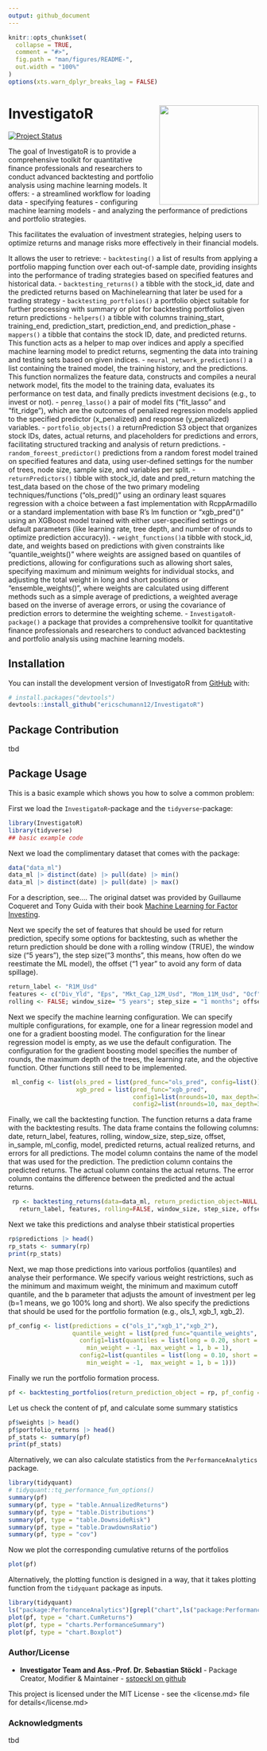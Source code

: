 ```yaml
---
output: github_document
---
```


<!-- README.md is generated from README.Rmd. Please edit that file -->

```r
knitr::opts_chunk$set(
  collapse = TRUE,
  comment = "#>",
  fig.path = "man/figures/README-",
  out.width = "100%"
)
options(xts.warn_dplyr_breaks_lag = FALSE)
```

# InvestigatoR  <a href='https://github.com/ericschumann12/InvestigatoR'><img src='man/Investigator.png' align="right" height="139" style="float:right; height:200px;"/></a>

<!-- badges: start -->

  [![Project Status](https://www.repostatus.org/badges/latest/active.svg)](https://www.repostatus.org/#active)
  
<!-- badges: end -->

The goal of InvestigatoR is to provide a comprehensive toolkit for quantitative finance professionals and researchers to conduct advanced backtesting and portfolio analysis using machine learning models. It offers:
- a streamlined workflow for loading data
- specifying features
- configuring machine learning models
- and analyzing the performance of predictions and portfolio strategies. 

This facilitates the evaluation of investment strategies, helping users to optimize returns and manage risks more effectively in their financial models.

It allows the user to retrieve:
- `backtesting()` a list of results from applying a portfolio mapping function over each out-of-sample date, providing insights into the performance of trading strategies based on specified features and historical data.
- `backtesting_returns()` a tibble with the stock_id, date and the predicted returns based on Machinelearning that later be used for a trading strategy
- `backtesting_portfolios()` a portfolio object suitable for further processing with summary or plot for backtesting portfolios given return predictions
- `helpers()` a tibble with columns training_start, training_end, prediction_start, prediction_end, and prediction_phase
- `mappers()` a tibble that contains the stock ID, date, and predicted returns. This function acts as a helper to map over indices and apply a specified machine learning model to predict returns, segmenting the data into training and testing sets based on given indices.
- `neural_network_predictions()` a list containing the trained model, the training history, and the predictions. This function normalizes the feature data, constructs and compiles a neural network model, fits the model to the training data, evaluates its performance on test data, and finally predicts investment decisions (e.g., to invest or not).
- `penreg_lasso()` a pair of model fits ("fit_lasso" and "fit_ridge"), which are the outcomes of penalized regression models applied to the specified predictor (x_penalized) and response (y_penalized) variables.
- `portfolio_objects()` a returnPrediction S3 object that organizes stock IDs, dates, actual returns, and placeholders for predictions and errors, facilitating structured tracking and analysis of return predictions.
- `random_foreest_predictor()` predictions from a random forest model trained on specified features and data, using user-defined settings for the number of trees, node size, sample size, and variables per split.
- `returnPredictors()` tibble with stock_id, date and pred_return matching the test_data based on the chose of the two primary modeling techniques/functions ("ols_pred()" using an ordinary least squares regression with a choice between a fast implementation with RcppArmadillo or a standard implementation with base R’s lm function or "xgb_pred"()" using an XGBoost model trained with either user-specified settings or default parameters (like learning rate, tree depth, and number of rounds to optimize prediction accuracy)).
- `weight_functions()`a tibble with stock_id, date, and weights based on predictions with given constraints like "quantile_weights()" where weights are assigned based on quantiles of predictions, allowing for configurations such as allowing short sales, specifying maximum and minimum weights for individual stocks, and adjusting the total weight in long and short positions or "ensemble_weights()", where weights are calculated using different methods such as a simple average of predictions, a weighted average based on the inverse of average errors, or using the covariance of prediction errors to determine the weighting scheme. 
- `InvestigatoR-package()` a package that provides a comprehensive toolkit for quantitative finance professionals and researchers to conduct advanced backtesting and portfolio analysis using machine learning models.



## Installation

You can install the development version of InvestigatoR from [GitHub](https://github.com/) with:
``` r
# install.packages("devtools")
devtools::install_github("ericschumann12/InvestigatoR")
```

## Package Contribution
tbd


## Package Usage

This is a basic example which shows you how to solve a common problem:

First we load the `InvestigatoR`-package and the `tidyverse`-package:

```r
library(InvestigatoR)
library(tidyverse)
## basic example code
```


Next we load the complimentary dataset that comes with the package:

```r
data("data_ml")
data_ml |> distinct(date) |> pull(date) |> min()
data_ml |> distinct(date) |> pull(date) |> max()
```


For a description, see.... The original datset was provided by Guillaume Coqueret and Tony Guida with their book [Machine Learning for Factor Investing](https://mlfactor.com).

Next we specify the set of features that should be used for return prediction, specify some options for backtesting, such as whether the return prediction should be done with a rolling window (TRUE), the window size ("5 years"), the step size("3 months", this means, how often do we reestimate the ML model), the offset ("1 year" to avoid any form of data spillage).

```r
return_label <- "R1M_Usd"
features <- c("Div_Yld", "Eps", "Mkt_Cap_12M_Usd", "Mom_11M_Usd", "Ocf", "Pb", "Vol1Y_Usd")
rolling <- FALSE; window_size= "5 years"; step_size = "1 months"; offset = "1 month"; in_sample = TRUE
```


Next we specify the machine learning configuration. We can specify multiple configurations, for example, one for a linear regression model and one for a gradient boosting model. The configuration for the linear regression model is empty, as we use the default configuration. The configuration for the gradient boosting model specifies the number of rounds, the maximum depth of the trees, the learning rate, and the objective function. Other functions still need to be implemented.

```r
 ml_config <- list(ols_pred = list(pred_func="ols_pred", config=list()),
                   xgb_pred = list(pred_func="xgb_pred", 
                                   config1=list(nrounds=10, max_depth=3, eta=0.3, objective="reg:squarederror"),
                                   config2=list(nrounds=10, max_depth=3, eta=0.1, objective="reg:squarederror")))
```


Finally, we call the backtesting function. The function returns a data frame with the backtesting results. The data frame contains the following columns: date, return_label, features, rolling, window_size, step_size, offset, in_sample, ml_config, model, predicted returns, actual realized returns, and errors for all predictions. The model column contains the name of the model that was used for the prediction. The prediction column contains the predicted returns. The actual column contains the actual returns. The error column contains the difference between the predicted and the actual returns.

```r
 rp <- backtesting_returns(data=data_ml, return_prediction_object=NULL,
   return_label, features, rolling=FALSE, window_size, step_size, offset, in_sample, ml_config, append=FALSE, num_cores=NULL)
```


Next we take this predictions and analyse thbeir statistical properties

```r
rp$predictions |> head()
rp_stats <- summary(rp)
print(rp_stats)
```


Next, we map those predictions into various portfolios (quantiles) and analyse their performance. We specify various weight restrictions, such as the minimum and maximum weight, the minimum and maximum cutoff quantile, and the b parameter that adjusts the amount of investment per leg (b=1 means, we go 100% long and short). We also specify the predictions that should be used for the portfolio formation (e.g., ols_1, xgb_1, xgb_2). 

```r
pf_config <- list(predictions = c("ols_1","xgb_1","xgb_2"),
                  quantile_weight = list(pred_func="quantile_weights",
                    config1=list(quantiles = list(long = 0.20, short = 0.20),allow_short_sale = FALSE,
                      min_weight = -1,  max_weight = 1, b = 1),
                    config2=list(quantiles = list(long = 0.10, short = 0.10),allow_short_sale = FALSE,
                      min_weight = -1,  max_weight = 1, b = 1)))
```


Finally we run the portfolio formation process.

```r
pf <- backtesting_portfolios(return_prediction_object = rp, pf_config = pf_config)
```


Let us check the content of pf, and calculate some summary statistics

```r
pf$weights |> head()
pf$portfolio_returns |> head()
pf_stats <- summary(pf)
print(pf_stats)
```


Alternatively, we can also calculate statistics from the `PerformanceAnalytics` package.

```r
library(tidyquant)
# tidyquant::tq_performance_fun_options()
summary(pf)
summary(pf, type = "table.AnnualizedReturns")
summary(pf, type = "table.Distributions")
summary(pf, type = "table.DownsideRisk")
summary(pf, type = "table.DrawdownsRatio")
summary(pf, type = "cov")
```


Now we plot the corresponding cumulative returns of the portfolios

```r
plot(pf)
```


Alternatively, the plotting function is designed in  a way, that it takes plotting function from the `tidyquant` package as inputs. 

```r
library(tidyquant)
ls("package:PerformanceAnalytics")[grepl("chart",ls("package:PerformanceAnalytics"))]
plot(pf, type = "chart.CumReturns")
plot(pf, type = "charts.PerformanceSummary")
plot(pf, type = "chart.Boxplot")
```


### Author/License

- **Investigator Team and Ass.-Prof. Dr. Sebastian Stöckl** - Package Creator, Modifier & Maintainer - [sstoeckl on github](https://github.com/sstoeckl)

This project is licensed under the MIT License - see the
<license.md> file for details</license.md>

### Acknowledgments
tbd



